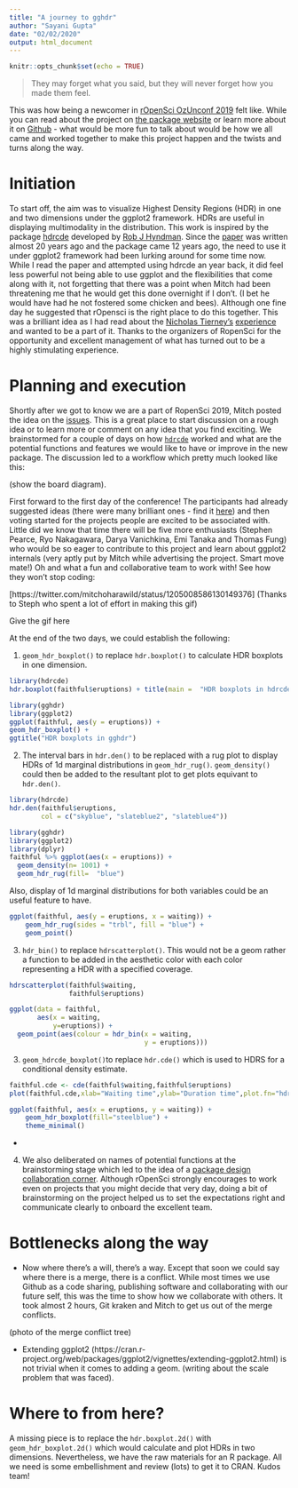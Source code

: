 ```yaml
---
title: "A journey to gghdr"
author: "Sayani Gupta"
date: "02/02/2020"
output: html_document
---
```


```r
knitr::opts_chunk$set(echo = TRUE)
```

>They may forget what you said, but they will never forget how you made them feel.

This was how being a newcomer in [rOpenSci OzUnconf 2019](https://ozunconf19.ropensci.org/) felt like.  While you can read about the project on [the package website](https://github.com/ropenscilabs/gghdr) or learn more about it on [Github](https://ropenscilabs.github.io/gghdr/) - what would be more fun to talk about would be how we all came and worked together to make this project happen and the twists and turns along the way. 

<!-- It started with Steph reminding us of the code of conduct regarding providing a safe and inclusive environment for all. And then when Nicholas Tierney and Sarah takes the stage to cover a tutorial, then you can feel the code of conduct is no fake or just another statement in this community. -->


<!-- While it was not different that like any community event, it started with the code of conduct and commitment to provide a safe and inclusive environment to all, uniqueness was in implementing it right there. -->

# Initiation

To start off, the aim was to visualize Highest Density Regions (HDR) in one and two dimensions under the ggplot2 framework. HDRs are useful in displaying multimodality in the distribution. This work is inspired by the package [hdrcde](https://cran.r-project.org/web/packages/hdrcde/index.html) developed by [Rob J Hyndman](https://robjhyndman.com/). Since the [paper](https://www.jstor.org/stable/2684423?seq=1) was written almost 20 years ago and the package came 12 years ago, the need to use it under ggplot2 framework had been lurking around for some time now. While I read the paper and attempted using hdrcde an year back, it did feel less powerful not being able to use ggplot and the flexibilities that come along with it, not forgetting that there was a point when Mitch had been threatening me that he would get this done overnight if I don’t. (I bet he would have had he not fostered some chicken and bees). Although one fine day he suggested that rOpensci is the right place to do this together. This was a brilliant idea as I had read about the [Nicholas Tierney's](https://www.njtierney.com/) [experience](https://ropensci.org/blog/2017/10/31/ozunconf2017/) and wanted to be a part of it. Thanks to the organizers of RopenSci for the opportunity and excellent management of what has turned out to be a highly stimulating experience. 

# Planning and execution

Shortly after we got to know we are a part of RopenSci 2019, Mitch posted the idea on the [issues](https://github.com/ropensci/ozunconf19/issues). This is a great place to start discussion on a rough idea or to learn more or comment on any idea that you find exciting. We brainstormed for a couple of days on how [`hdrcde`](https://github.com/robjhyndman/hdrcde) worked and what are the potential functions and features we would like to have or improve in the new package. The discussion led to a workflow which pretty much looked like this: 

(show the board diagram).


First forward to the first day of the conference! The participants had already suggested ideas (there were many brilliant ones - find it [here](https://github.com/ropensci/ozunconf19/issues)) and then voting started for the projects people are excited to be associated with. Little did we know that time there will be five more enthusiasts (Stephen Pearce, Ryo Nakagawara, Darya Vanichkina, Emi Tanaka and Thomas Fung) who would be so eager to contribute to this project and learn about ggplot2 internals (very aptly put by Mitch while advertising the project. Smart move mate!)  Oh and what a fun and collaborative team to work with! See how they won’t stop coding:

[https://twitter.com/mitchoharawild/status/1205008586130149376] (Thanks to Steph who spent a lot of effort in making this gif)

<!-- While the project started with Mitch teasing me about gghdr whenever he would see me at Monash and then one fine day suddenly suggesting that we should work it out together at Ropensi. Little did we know that time there will be 8 enthusiasts who would be so eager to join and contribute to this project and learn about ggplot2 internals. It was indeed a very fun and collaborative team to work on (except that they refused to merge fluently). You can see some of the enthusiasm here: -->

Give the gif here

At the end of the two days, we could establish the following:

 1. `geom_hdr_boxplot()` to replace `hdr.boxplot()` to calculate HDR boxplots in one dimension.

<div class = "row">
<div class = "col-md-6">
```r
library(hdrcde)
hdr.boxplot(faithful$eruptions) + title(main =  "HDR boxplots in hdrcde")
```
</div>
<div class = "col-md-6">
```r
library(gghdr)
library(ggplot2)
ggplot(faithful, aes(y = eruptions)) +
geom_hdr_boxplot() +
ggtitle("HDR boxplots in gghdr")
```
</div>
</div>

 2.  The interval bars in `hdr.den()` to be replaced with a rug plot to display HDRs of 1d marginal distributions in `geom_hdr_rug()`. `geom_density()` could then be added to the resultant plot to get plots equivant to `hdr.den()`.
 
 
<div class = "row">
<div class = "col-md-6">
```r
library(hdrcde)
hdr.den(faithful$eruptions,
        col = c("skyblue", "slateblue2", "slateblue4"))
```
</div>
<div class = "col-md-6">
```r
library(gghdr)
library(ggplot2)
library(dplyr)
faithful %>% ggplot(aes(x = eruptions)) +
  geom_density(n= 1001) +
  geom_hdr_rug(fill=  "blue")
```
</div>
</div>

Also, display of 1d marginal distributions for both variables could be an useful feature to have.

```r
ggplot(faithful, aes(y = eruptions, x = waiting)) + 
    geom_hdr_rug(sides = "trbl", fill = "blue") + 
    geom_point()
```

3.  `hdr_bin()` to replace `hdrscatterplot()`. This would not be a geom rather a function to be added in the aesthetic color with each color representing a HDR with a specified coverage.

<div class = "row">
<div class = "col-md-6">
```r
hdrscatterplot(faithful$waiting,
               faithful$eruptions)
```
</div>
<div class = "col-md-6">
```r
ggplot(data = faithful, 
       aes(x = waiting,
           y=eruptions)) +
  geom_point(aes(colour = hdr_bin(x = waiting,
                                  y = eruptions)))
```
</div>
</div>


 3. `geom_hdrcde_boxplot()`to replace `hdr.cde()` which is used to HDRS for a conditional density estimate.

<div class = "row">
<div class = "col-md-6">
```r
faithful.cde <- cde(faithful$waiting,faithful$eruptions)
plot(faithful.cde,xlab="Waiting time",ylab="Duration time",plot.fn="hdr")
```
</div>
<div class = "col-md-6">
```r
ggplot(faithful, aes(x = eruptions, y = waiting)) + 
    geom_hdr_boxplot(fill="steelblue") + 
    theme_minimal()
```
</div>
</div>
- 
 4. We also deliberated on names of potential functions at the brainstorming stage which led to the idea of a [package design collaboration corner](https://github.com/ropensci/ozunconf19/issues/19).  Although rOpenSci strongly encourages to work even on projects that you might decide that very day, doing a bit of brainstorming on the project helped us to set the expectations right and communicate clearly to onboard the excellent team. 


# Bottlenecks along the way

- Now where there's a will, there's a way. Except that soon we could say where there is a merge, there is a conflict.  While most times we use Github as a code sharing, publishing software and collaborating with our future self, this was the time to show how we collaborate with others. It took almost 2 hours, Git kraken and Mitch to get us out of the merge conflicts.

(photo of the merge conflict tree)

- Extending ggplot2 (https://cran.r-project.org/web/packages/ggplot2/vignettes/extending-ggplot2.html) is not trivial when it comes to adding a geom. (writing about the scale problem that was faced).


<!-- Except that they refused to merge frequently - not in opinions but on Github. So much so that there was a point when we could say when there’s a merge there’s a conflict. -->
<!-- Look at the merge conflict graph at the end of two days which took around 1 hour to resolve. Git kraken and Mitch were immensely helpful in that :) Extending ggplot2 (https://cran.r-project.org/web/packages/ggplot2/vignettes/extending-ggplot2.html) is not trivial when it comes to adding a geom. -->

# Where to from here?

A missing piece is to replace the `hdr.boxplot.2d()` with `geom_hdr_boxplot.2d()`  which would calculate and plot HDRs in two dimensions. Nevertheless, we have the raw materials for an R package. All we need is some embellishment and review (lots) to get it to CRAN. Kudos team!

